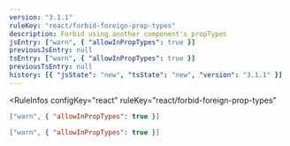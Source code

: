 ```yaml
---
version: "3.1.1"
ruleKey: "react/forbid-foreign-prop-types"
description: Forbid using another component's propTypes
jsEntry: ["warn", { "allowInPropTypes": true }]
previousJsEntry: null
tsEntry: ["warn", { "allowInPropTypes": true }]
previousTsEntry: null
history: [{ "jsState": "new", "tsState": "new", "version": "3.1.1" }]
---
```


<RuleInfos 
  configKey="react" 
  ruleKey="react/forbid-foreign-prop-types" 
>

```json
["warn", { "allowInPropTypes": true }]
```

```json
["warn", { "allowInPropTypes": true }]
```

</RuleInfos>
